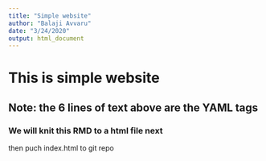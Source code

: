 ```yaml
---
title: "Simple website"
author: "Balaji Avvaru"
date: "3/24/2020"
output: html_document
---
```


# This is simple website
## Note: the 6 lines of text above are the YAML tags
### We will knit this RMD to a html file next
then puch index.html to git repo